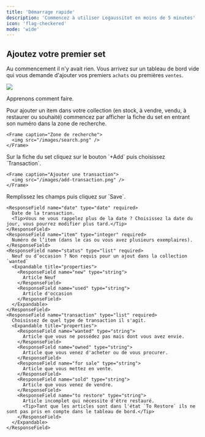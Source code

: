 ```yaml
---
title: 'Démarrage rapide'
description: 'Commencez à utiliser Legaussitot en moins de 5 minutes'
icon: 'flag-checkered'
mode: 'wide'
---
```


## Ajoutez votre premier set

Au commencement il n'y avait rien. Vous arrivez sur un tableau de bord vide qui vous demande d'ajouter vos premiers `achats` ou premières `ventes`.

<Frame caption="Tableau de bord lors de votre première connexion.">
  <img src="/images/empty-dashboard.png" />
</Frame>

Apprenons comment faire.

<Steps>
  <Step title="Recherchez le set">
    Pour ajouter un item dans votre collection (en stock, à vendre, vendu, à restaurer ou souhaité) commencez par afficher la fiche du set en entrant son numéro dans la zone de recherche.
    
    <Frame caption="Zone de recherche">
      <img src="/images/search.png" />
    </Frame>
  </Step>
  <Step title="Ajoutez une transaction">
    Sur la fiche du set cliquez sur le bouton `+Add` puis choisissez `Transaction`.

    <Frame caption="Ajouter une transaction">
      <img src="/images/add-transaction.png" />
    </Frame>
  </Step>
  <Step title="Saisissez les informations">
    Remplissez les champs puis cliquez sur `Save`.

    <ResponseField name="date" type="date" required>
      Date de la transaction.
      <Tip>Vous ne vous rappelez plus de la date ? Choisissez la date du jour, vous pourrez modifier plus tard.</Tip>
    </ResponseField>
    <ResponseField name="item" type="integer" required>
      Numéro de l’item (dans le cas ou vous avez plusieurs exemplaires).
    </ResponseField>
    <ResponseField name="status" type="list" required>
      Neuf ou d’occasion ? Non requis pour un ajout dans la collection `wanted`
      <Expandable title="properties">
        <ResponseField name="new" type="string">
          Article Neuf
        </ResponseField>
        <ResponseField name="used" type="string">
          Article d'occasion
        </ResponseField>
      </Expandable>
    </ResponseField>
    <ResponseField name="transaction" type="list" required>
      Choisissez de quel type de transaction il s'agit.
      <Expandable title="properties">
        <ResponseField name="wanted" type="string">
          Article que vous ne possédez pas mais dont vous avez envie.
        </ResponseField>
        <ResponseField name="owned" type="string">
          Article que vous venez d'acheter ou de vous procurer.
        </ResponseField>
        <ResponseField name="for sale" type="string">
          Article que vous mettez en vente.
        </ResponseField>
        <ResponseField name="sold" type="string">
          Article que vous venez de vendre.
        </ResponseField>
        <ResponseField name="to restore" type="string">
          Article incomplet qui nécessite d'être restauré.
          <Tip>Tant que les articles sont dans l'état `To Restore` ils ne sont pas pris en compte dans le tableau de bord.</Tip>
        </ResponseField>
      </Expandable>
    </ResponseField>
  </Step>
</Steps>


